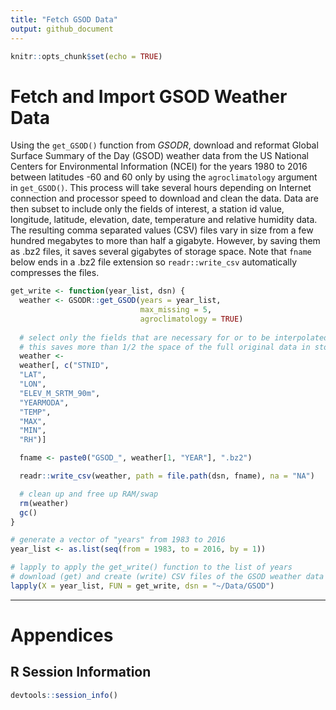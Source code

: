 ```yaml
---
title: "Fetch GSOD Data"
output: github_document
---
```


```r
knitr::opts_chunk$set(echo = TRUE)
```

# Fetch and Import GSOD Weather Data

Using the `get_GSOD()` function from _GSODR_, download and reformat
Global Surface Summary of the Day (GSOD) weather data from the US National
Centers for Environmental Information (NCEI) for the years 1980 to 2016 between
latitudes -60 and 60 only by using the `agroclimatology` argument in
`get_GSOD()`. This process will take several hours depending on Internet
connection and processor speed to download and clean the data. Data are then
subset to include only the fields of interest, a station id value, longitude,
latitude, elevation, date, temperature and relative humidity data. The resulting
comma separated values (CSV) files vary in size from a few hundred megabytes to
more than half a gigabyte. However, by saving them as .bz2 files, it saves
several gigabytes of storage space. Note that `fname` below ends in a .bz2 file
extension so `readr::write_csv` automatically compresses the files.

```R
get_write <- function(year_list, dsn) {
  weather <- GSODR::get_GSOD(years = year_list,
                             max_missing = 5,
                             agroclimatology = TRUE)
  
  # select only the fields that are necessary for or to be interpolated
  # this saves more than 1/2 the space of the full original data in storage
  weather <-
  weather[, c("STNID",
  "LAT",
  "LON",
  "ELEV_M_SRTM_90m",
  "YEARMODA",
  "TEMP",
  "MAX",
  "MIN",
  "RH")]

  fname <- paste0("GSOD_", weather[1, "YEAR"], ".bz2")

  readr::write_csv(weather, path = file.path(dsn, fname), na = "NA")

  # clean up and free up RAM/swap
  rm(weather)
  gc()
}

# generate a vector of "years" from 1983 to 2016
year_list <- as.list(seq(from = 1983, to = 2016, by = 1))

# lapply to apply the get_write() function to the list of years
# download (get) and create (write) CSV files of the GSOD weather data
lapply(X = year_list, FUN = get_write, dsn = "~/Data/GSOD")

```

******

# Appendices

## R Session Information

```r

devtools::session_info()

```
